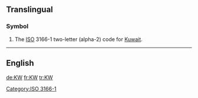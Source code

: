 {{also|kW|.kw}}
==Translingual==
===Symbol===
{{infl|mul|symbol}}
# The [[ISO]] 3166-1 two-letter (alpha-2) code for [[Kuwait]].

[[Category:ISO 3166-1]]
----

==English==



[[de:KW]]
[[fr:KW]]
[[tr:KW]]